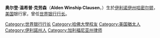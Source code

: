 '''奥尔登·温希普·克劳森'''（'''Alden Winship Clausen'''，{{bd|1923年|2月17日|2013年|1月21日|catIdx=Clausen克劳森}}）生於[[伊利诺伊州|伊利诺伊州]][[哈密尔顿_(伊利诺伊州)|哈密尔顿]]，[[美国|美国]]银行家，曾任[[世界银行行长|世界银行行长]]。

{{start box}}
{{succession box|[[罗伯特·S·麦克纳马拉|罗伯特·S·麦克纳马拉]]|[[巴伯·B·科纳布尔|巴伯·B·科纳布尔]]|[[世界银行行长|世界银行行长]]|1981年-1986年}}
{{end box}}

{{世界银行}}
{{Authority control}}

{{DEFAULTSORT:Clausen, Alden W.}}
[[Category:世界银行行长|Category:世界银行行长]]
[[Category:哈佛大學校友|Category:哈佛大學校友]]
[[Category:美国猶太人|Category:美国猶太人]]
[[Category:伊利諾州人|Category:伊利諾州人]]
[[Category:加利福尼亚州律师|Category:加利福尼亚州律师]]